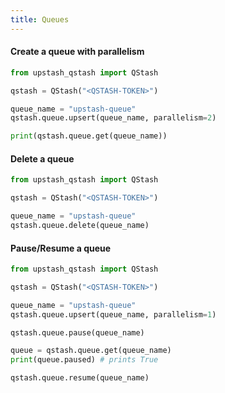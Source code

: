 ```yaml
---
title: Queues
---
```


#### Create a queue with parallelism

```python
from upstash_qstash import QStash

qstash = QStash("<QSTASH-TOKEN>")

queue_name = "upstash-queue"
qstash.queue.upsert(queue_name, parallelism=2)

print(qstash.queue.get(queue_name))
```

#### Delete a queue

```python
from upstash_qstash import QStash

qstash = QStash("<QSTASH-TOKEN>")

queue_name = "upstash-queue"
qstash.queue.delete(queue_name)
```

#### Pause/Resume a queue

```python
from upstash_qstash import QStash

qstash = QStash("<QSTASH-TOKEN>")

queue_name = "upstash-queue"
qstash.queue.upsert(queue_name, parallelism=1)

qstash.queue.pause(queue_name)

queue = qstash.queue.get(queue_name)
print(queue.paused) # prints True

qstash.queue.resume(queue_name)
```
